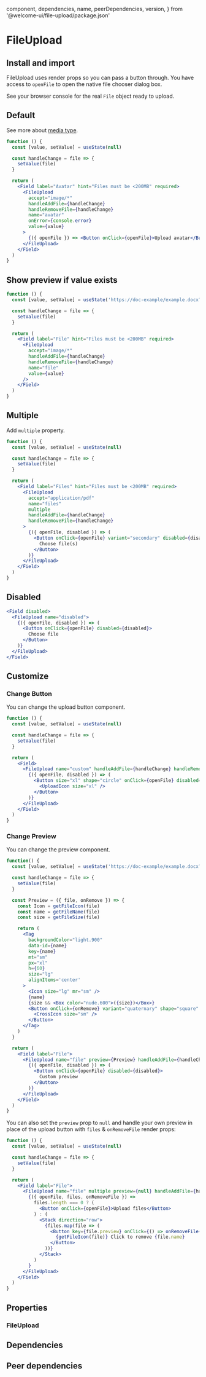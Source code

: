 
  component,
  dependencies,
  name,
  peerDependencies,
  version,
} from '@welcome-ui/file-upload/package.json'

# FileUpload

<tagversion version={version} name={name} component={component} />

## Install and import

<usage component={component} name={name} peerDependencies={peerDependencies} />

FileUpload uses render props so you can pass a button through. You have access to `openFile` to open the native file chooser dialog box.

See your browser console for the real `File` object ready to upload.

## Default

See more about [media type](https://www.iana.org/assignments/media-types/media-types.xhtml).

```jsx
function () {
  const [value, setValue] = useState(null)

  const handleChange = file => {
    setValue(file)
  }

  return (
    <Field label="Avatar" hint="Files must be <200MB" required>
      <FileUpload
        accept="image/*"
        handleAddFile={handleChange}
        handleRemoveFile={handleChange}
        name="avatar"
        onError={console.error}
        value={value}
      >
        {({ openFile }) => <Button onClick={openFile}>Upload avatar</Button>}
      </FileUpload>
    </Field>
  )
}
```

## Show preview if value exists

```jsx
function () {
  const [value, setValue] = useState('https://doc-example/example.docx?v=63731713698')

  const handleChange = file => {
    setValue(file)
  }

  return (
    <Field label="File" hint="Files must be <200MB" required>
      <FileUpload
        accept="image/*"
        handleAddFile={handleChange}
        handleRemoveFile={handleChange}
        name="file"
        value={value}
      />
    </Field>
  )
}
```

## Multiple

Add `multiple` property.

```jsx
function () {
  const [value, setValue] = useState(null)

  const handleChange = file => {
    setValue(file)
  }

  return (
    <Field label="Files" hint="Files must be <200MB" required>
      <FileUpload
        accept="application/pdf"
        name="files"
        multiple
        handleAddFile={handleChange}
        handleRemoveFile={handleChange}
      >
        {({ openFile, disabled }) => (
          <Button onClick={openFile} variant="secondary" disabled={disabled}>
            Choose file(s)
          </Button>
        )}
      </FileUpload>
    </Field>
  )
}
```

## Disabled

```jsx
<Field disabled>
  <FileUpload name="disabled">
    {({ openFile, disabled }) => (
      <Button onClick={openFile} disabled={disabled}>
        Choose file
      </Button>
    )}
  </FileUpload>
</Field>
```

## Customize

### Change Button

You can change the upload button component.

```jsx
function () {
  const [value, setValue] = useState(null)

  const handleChange = file => {
    setValue(file)
  }

  return (
    <Field>
      <FileUpload name="custom" handleAddFile={handleChange} handleRemoveFile={handleChange} value={value}>
        {({ openFile, disabled }) => (
          <Button size="xl" shape="circle" onClick={openFile} disabled={disabled}>
            <UploadIcon size="xl" />
          </Button>
        )}
      </FileUpload>
    </Field>
  )
}
```

### Change Preview

You can change the preview component.

```jsx
function() {
  const [value, setValue] = useState('https://doc-example/example.docx?v=63731713698')

  const handleChange = file => {
    setValue(file)
  }

  const Preview = ({ file, onRemove }) => {
    const Icon = getFileIcon(file)
    const name = getFileName(file)
    const size = getFileSize(file)

    return (
      <Tag
        backgroundColor="light.900"
        data-id={name}
        key={name}
        mt="sm"
        px="xl"
        h={60}
        size="lg"
        alignItems='center'
      >
        <Icon size="lg" mr="sm" />
        {name}
        {size && <Box color="nude.600">({size})</Box>}
        <Button onClick={onRemove} variant="quaternary" shape="square" ml="xxl" size="sm">
          <CrossIcon size="sm" />
        </Button>
      </Tag>
    )
  }

  return (
    <Field label="File">
      <FileUpload name="file" preview={Preview} handleAddFile={handleChange} handleRemoveFile={handleChange} value={value}>
        {({ openFile, disabled }) => (
          <Button onClick={openFile} disabled={disabled}>
            Custom preview
          </Button>
        )}
      </FileUpload>
    </Field>
  )
}
```

You can also set the `preview` prop to `null` and handle your own preview in place of the upload button with `files` & `onRemoveFile` render props:

```jsx
function () {
  const [value, setValue] = useState(null)

  const handleChange = file => {
    setValue(file)
  }

  return (
    <Field label="File">
      <FileUpload name="file" multiple preview={null} handleAddFile={handleChange} handleRemoveFile={handleChange} value={value}>
        {({ openFile, files, onRemoveFile }) =>
          files.length === 0 ? (
            <Button onClick={openFile}>Upload files</Button>
          ) : (
            <Stack direction="row">
              {files.map(file => (
                <Button key={file.preview} onClick={() => onRemoveFile(file)}>
                  {getFileIcon(file)} Click to remove {file.name}
                </Button>
              ))}
            </Stack>
          )
        }
      </FileUpload>
    </Field>
  )
}
```

## Properties

### FileUpload

<props propTypes={props.propTypes.FileUpload} />

## Dependencies

<dependencies dependencies={dependencies} />

## Peer dependencies

<dependencies dependencies={peerDependencies} />
